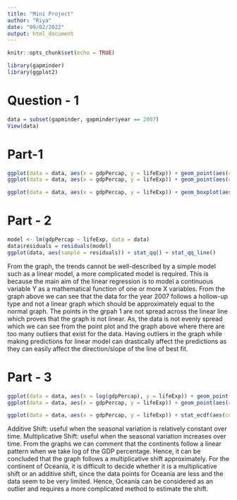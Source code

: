 ```yaml
---
title: "Mini Project"
author: "Riya"
date: "09/02/2022"
output: html_document
---
```


```r
knitr::opts_chunk$set(echo = TRUE)
```

```r
library(gapminder)
library(ggplot2)
```

# Question - 1
```r
data = subset(gapminder, gapminder$year == 2007)
View(data)
```

# Part-1
```r
ggplot(data = data, aes(x = gdpPercap, y = lifeExp)) + geom_point(aes(color = continent)) + geom_smooth(method="lm") + ylab("Life Expectancy") + xlab("GDP Per Capita") + ggtitle("GDP v/s Life Expectancy for the year 2007")
ggplot(data = data, aes(x = gdpPercap, y = lifeExp)) + geom_point(aes(color = continent)) + geom_smooth(method="loess") + ylab("Life Expectancy") + xlab("GDP Per Capita") + ggtitle("GDP v/s Life Expectancy for the year 2007")
```

```r
ggplot(data = data, aes(x = gdpPercap, y = lifeExp)) + geom_boxplot(aes(color = continent)) + ylab("Life Expectancy") + xlab("GDP Percentage") + ggtitle("GDP v/s Life Expectancy for the year 2007")
```

# Part - 2
```r
model <- lm(gdpPercap ~ lifeExp, data = data)
data$residuals = residuals(model)
ggplot(data, aes(sample = residuals)) + stat_qq() + stat_qq_line() 
```

From the graph, the trends cannot be well-described by a simple model such as a linear model, a more complicated model is required. This is because the main aim of the linear regression is to model a continuous variable Y as a mathematical function of one or more X variables. From the graph above we can see that the data for the year 2007 follows a hollow-up type and not a linear graph which should be approximately equal to the normal graph. The points in the grpah 1 are not spread across the linear line which proves that the graph is not linear. As, the data is not evenly spread which we can see from the point plot and the graph above where there are too many outliers that exist for the data. Having outliers in the graph while making predictions for linear model can drastically affect the predictions as they can easily affect the direction/slope of the line of best fit. 

# Part - 3
```r
ggplot(data = data, aes(x = log(gdpPercap), y = lifeExp)) + geom_point(aes(color = continent)) + geom_smooth(method="lm") + ylab("Life Expectancy") + xlab("GDP Per Capita (log)") + facet_wrap(.~continent,scales = "free") + ggtitle("GDP v/s Life Expectancy for the year 2007")
ggplot(data = data, aes(x = gdpPercap, y = lifeExp)) + geom_point(aes(color = continent)) + geom_smooth(method="lm") + ylab("Life Expectancy") + xlab("GDP Per Capita") + facet_wrap(.~continent,scales = "free") + ggtitle("GDP v/s Life Expectancy for the year 2007")
```

```r
ggplot(data = data, aes(x = gdpPercap, y = lifeExp)) + stat_ecdf(aes(color = continent)) + ylab("Life Expectancy") + xlab("GDP Per Capita") + ggtitle("GDP v/s Life Expectancy for the year 2007")
```
Additive Shift: useful when the seasonal variation is relatively constant over time.
Multiplicative Shift: useful when the seasonal variation increases over time.
From the graphs we can comment that the continents follow a linear pattern when we take log of the GDP percentage. Hence, it can be concluded that the graph follows a multiplicative shift approximately. For the continent of Oceania, it is difficult to decide whether it is a multiplicative shift or an additive shift, since the data points for Oceania are less and the data seem to be very limited. Hence, Oceania can be considered as an outlier and requires a more complicated method to estimate the shift.



